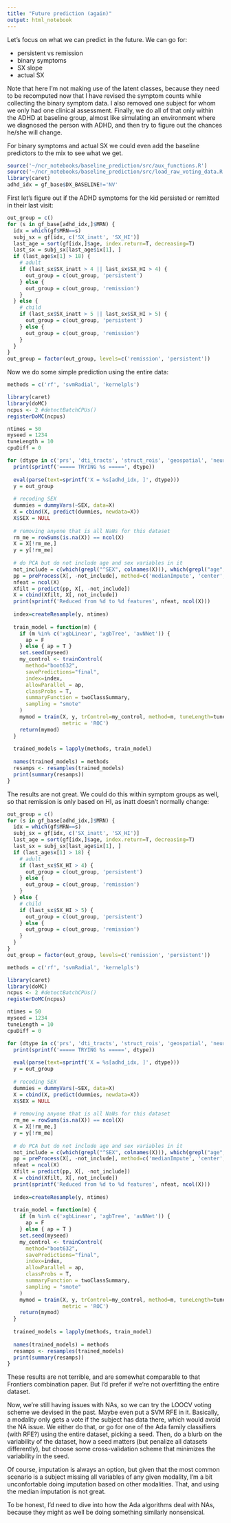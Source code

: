 ```yaml
---
title: "Future prediction (again)"
output: html_notebook
---
```


Let's focus on what we can predict in the future. We can go for:

* persistent vs remission
* binary symptoms
* SX slope
* actual SX

Note that here I'm not making use of the latent classes, because they need to be recomputed now that I have revised the symptom counts while collecting the binary symptom data. I also removed one subject for whom we only had one clinical assessment. Finally, we do all of that only within the ADHD at baseline group, almost like simulating an environment where we diagnosed the person with ADHD, and then try to figure out the chances he/she will change.

For binary symptoms and actual SX we could even add the baseline predictors to the mix to see what we get.

```r
source('~/ncr_notebooks/baseline_prediction/src/aux_functions.R')
source('~/ncr_notebooks/baseline_prediction/src/load_raw_voting_data.R')
library(caret)
adhd_idx = gf_base$DX_BASELINE!='NV'
```

First let's figure out if the ADHD symptoms for the kid persisted or remitted in their last visit:

```r
out_group = c()
for (s in gf_base[adhd_idx,]$MRN) {
  idx = which(gf$MRN==s)
  subj_sx = gf[idx, c('SX_inatt', 'SX_HI')]
  last_age = sort(gf[idx,]$age, index.return=T, decreasing=T)
  last_sx = subj_sx[last_age$ix[1], ]
  if (last_age$x[1] > 18) {
    # adult
    if (last_sx$SX_inatt > 4 || last_sx$SX_HI > 4) {
      out_group = c(out_group, 'persistent')
    } else {
      out_group = c(out_group, 'remission')
    }
  } else {
    # child
    if (last_sx$SX_inatt > 5 || last_sx$SX_HI > 5) {
      out_group = c(out_group, 'persistent')
    } else {
      out_group = c(out_group, 'remission')
    }
  }
}
out_group = factor(out_group, levels=c('remission', 'persistent'))
```

Now we do some simple prediction using the entire data:

```r
methods = c('rf', 'svmRadial', 'kernelpls')

library(caret)
library(doMC)
ncpus <- 2 #detectBatchCPUs()
registerDoMC(ncpus)

ntimes = 50
myseed = 1234
tuneLength = 10
cpuDiff = 0

for (dtype in c('prs', 'dti_tracts', 'struct_rois', 'geospatial', 'neuropsych')) {
  print(sprintf('===== TRYING %s =====', dtype))
  
  eval(parse(text=sprintf('X = %s[adhd_idx, ]', dtype)))
  y = out_group
  
  # recoding SEX
  dummies = dummyVars(~SEX, data=X)
  X = cbind(X, predict(dummies, newdata=X))
  X$SEX = NULL
  
  # removing anyone that is all NaNs for this dataset
  rm_me = rowSums(is.na(X)) == ncol(X)
  X = X[!rm_me,]
  y = y[!rm_me]
  
  # do PCA but do not include age and sex variables in it
  not_include = c(which(grepl("^SEX", colnames(X))), which(grepl("age", colnames(X))))
  pp = preProcess(X[, -not_include], method=c('medianImpute', 'center', 'scale', 'pca'), thresh=.9)
  nfeat = ncol(X)
  Xfilt = predict(pp, X[, -not_include])
  X = cbind(Xfilt, X[, not_include])
  print(sprintf('Reduced from %d to %d features', nfeat, ncol(X)))
  
  index=createResample(y, ntimes)
  
  train_model = function(m) {
    if (m %in% c('xgbLinear', 'xgbTree', 'avNNet')) {
      ap = F
    } else { ap = T }
    set.seed(myseed)
    my_control <- trainControl(
      method="boot632",
      savePredictions="final",
      index=index,
      allowParallel = ap,
      classProbs = T,
      summaryFunction = twoClassSummary,
      sampling = "smote"
    )
    mymod = train(X, y, trControl=my_control, method=m, tuneLength=tuneLength,
                  metric = 'ROC')
    return(mymod)
  }
  
  trained_models = lapply(methods, train_model)
  
  names(trained_models) = methods
  resamps <- resamples(trained_models)
  print(summary(resamps))
}
```

The results are not great. We could do this within symptom groups as well, so that remission is only based on HI, as inatt doesn't normally change:

```r
out_group = c()
for (s in gf_base[adhd_idx,]$MRN) {
  idx = which(gf$MRN==s)
  subj_sx = gf[idx, c('SX_inatt', 'SX_HI')]
  last_age = sort(gf[idx,]$age, index.return=T, decreasing=T)
  last_sx = subj_sx[last_age$ix[1], ]
  if (last_age$x[1] > 18) {
    # adult
    if (last_sx$SX_HI > 4) {
      out_group = c(out_group, 'persistent')
    } else {
      out_group = c(out_group, 'remission')
    }
  } else {
    # child
    if (last_sx$SX_HI > 5) {
      out_group = c(out_group, 'persistent')
    } else {
      out_group = c(out_group, 'remission')
    }
  }
}
out_group = factor(out_group, levels=c('remission', 'persistent'))

methods = c('rf', 'svmRadial', 'kernelpls')

library(caret)
library(doMC)
ncpus <- 2 #detectBatchCPUs()
registerDoMC(ncpus)

ntimes = 50
myseed = 1234
tuneLength = 10
cpuDiff = 0

for (dtype in c('prs', 'dti_tracts', 'struct_rois', 'geospatial', 'neuropsych')) {
  print(sprintf('===== TRYING %s =====', dtype))
  
  eval(parse(text=sprintf('X = %s[adhd_idx, ]', dtype)))
  y = out_group
  
  # recoding SEX
  dummies = dummyVars(~SEX, data=X)
  X = cbind(X, predict(dummies, newdata=X))
  X$SEX = NULL
  
  # removing anyone that is all NaNs for this dataset
  rm_me = rowSums(is.na(X)) == ncol(X)
  X = X[!rm_me,]
  y = y[!rm_me]
  
  # do PCA but do not include age and sex variables in it
  not_include = c(which(grepl("^SEX", colnames(X))), which(grepl("age", colnames(X))))
  pp = preProcess(X[, -not_include], method=c('medianImpute', 'center', 'scale', 'pca'), thresh=.9)
  nfeat = ncol(X)
  Xfilt = predict(pp, X[, -not_include])
  X = cbind(Xfilt, X[, not_include])
  print(sprintf('Reduced from %d to %d features', nfeat, ncol(X)))
  
  index=createResample(y, ntimes)
  
  train_model = function(m) {
    if (m %in% c('xgbLinear', 'xgbTree', 'avNNet')) {
      ap = F
    } else { ap = T }
    set.seed(myseed)
    my_control <- trainControl(
      method="boot632",
      savePredictions="final",
      index=index,
      allowParallel = ap,
      classProbs = T,
      summaryFunction = twoClassSummary,
      sampling = "smote"
    )
    mymod = train(X, y, trControl=my_control, method=m, tuneLength=tuneLength,
                  metric = 'ROC')
    return(mymod)
  }
  
  trained_models = lapply(methods, train_model)
  
  names(trained_models) = methods
  resamps <- resamples(trained_models)
  print(summary(resamps))
}
```

These results are not terrible, and are somewhat comparable to that Frontiers combination paper. But I'd prefer if we're not overfitting the entire dataset.

Now, we're still having issues with NAs, so we can try the LOOCV voting scheme we devised in the past. Maybe even put a SVM RFE in it. Basically, a modality only gets a vote if the subject has data there, which would avoid the NA issue. We either do that, or go for one of the Ada family classifiers (with RFE?) using the entire dataset, picking a seed. Then, do a blurb on the variability of the dataset, how a seed matters (but penalize all datasets differently), but choose some cross-validation scheme that minimizes the variability in the seed.

Of course, imputation is always an option, but given that the most common scenario is a subject missing all variables of any given modality, I'm a bit unconfortable doing imputation based on other modalities. That, and using the median imputation is not great. 

To be honest, I'd need to dive into how the Ada algorithms deal with NAs, because they might as well be doing something similarly nonsensical. 









